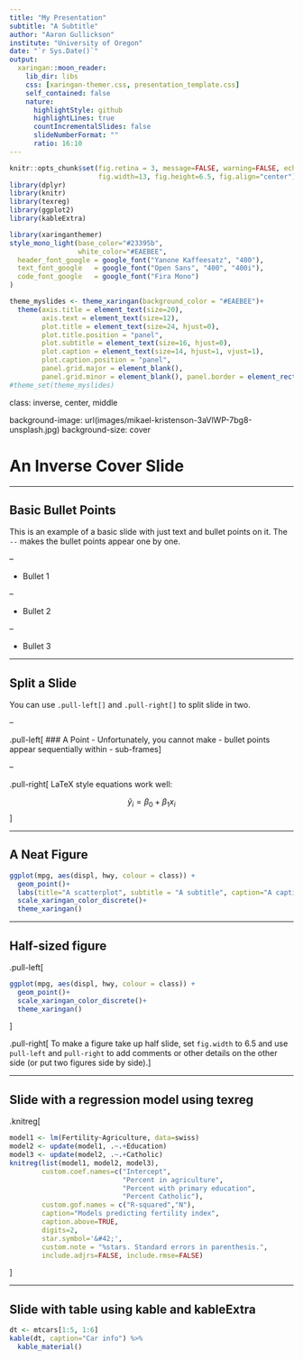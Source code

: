 ```yaml
---
title: "My Presentation"
subtitle: "A Subtitle"
author: "Aaron Gullickson"
institute: "University of Oregon"
date: "`r Sys.Date()`"
output:
  xaringan::moon_reader:
    lib_dir: libs
    css: [xaringan-themer.css, presentation_template.css]
    self_contained: false
    nature:
      highlightStyle: github
      highlightLines: true
      countIncrementalSlides: false
      slideNumberFormat: ""
      ratio: 16:10
---
```


```r
knitr::opts_chunk$set(fig.retina = 3, message=FALSE, warning=FALSE, echo=FALSE,
                      fig.width=13, fig.height=6.5, fig.align="center")
library(dplyr)
library(knitr)
library(texreg)
library(ggplot2)
library(kableExtra)
```

```r
library(xaringanthemer)
style_mono_light(base_color="#23395b",
                 white_color="#EAEBEE",
  header_font_google = google_font("Yanone Kaffeesatz", "400"),
  text_font_google   = google_font("Open Sans", "400", "400i"),
  code_font_google   = google_font("Fira Mono")
)
```

```r
theme_myslides <- theme_xaringan(background_color = "#EAEBEE")+
  theme(axis.title = element_text(size=20),
        axis.text = element_text(size=12),
        plot.title = element_text(size=24, hjust=0),
        plot.title.position = "panel",
        plot.subtitle = element_text(size=16, hjust=0),
        plot.caption = element_text(size=14, hjust=1, vjust=1),
        plot.caption.position = "panel",
        panel.grid.major = element_blank(),
        panel.grid.minor = element_blank(), panel.border = element_rect(fill=NA))
#theme_set(theme_myslides)
```

class: inverse, center, middle

background-image: url(images/mikael-kristenson-3aVlWP-7bg8-unsplash.jpg)
background-size: cover

# An Inverse Cover Slide

---

## Basic Bullet Points

This is an example of a basic slide with just text and bullet points on it. The `--` makes the bullet points appear one by one. 

--

- Bullet 1

--

- Bullet 2

--

- Bullet 3

---

## Split a Slide

You can use `.pull-left[]` and `.pull-right[]` to split slide in two.

--

.pull-left[
### A Point
- Unfortunately, you cannot make
- bullet points appear sequentially within
- sub-frames
]

--

.pull-right[
LaTeX style equations work well:

$$\hat{y}_i=\beta_0+\beta_1x_i$$
]


---

## A Neat Figure

```r
ggplot(mpg, aes(displ, hwy, colour = class)) + 
  geom_point()+
  labs(title="A scatterplot", subtitle = "A subtitle", caption="A caption")+
  scale_xaringan_color_discrete()+
  theme_xaringan()
```

---

## Half-sized figure

.pull-left[
```r
ggplot(mpg, aes(displ, hwy, colour = class)) + 
  geom_point()+
  scale_xaringan_color_discrete()+
  theme_xaringan()
```
]

.pull-right[
To make a figure take up half slide, set `fig.width` to 6.5 and  use `pull-left` and `pull-right` to add comments or other details on the other side (or put two figures side by side).
]

---

## Slide with a regression model using texreg

.knitreg[
```r
model1 <- lm(Fertility~Agriculture, data=swiss)
model2 <- update(model1, .~.+Education)
model3 <- update(model2, .~.+Catholic)
knitreg(list(model1, model2, model3),
        custom.coef.names=c("Intercept",
                            "Percent in agriculture",
                            "Percent with primary education",
                            "Percent Catholic"),
        custom.gof.names = c("R-squared","N"),
        caption="Models predicting fertility index",
        caption.above=TRUE,
        digits=2,
        star.symbol='&#42;',
        custom.note = "%stars. Standard errors in parenthesis.",
        include.adjrs=FALSE, include.rmse=FALSE)
```
]

---

## Slide with table using kable and kableExtra

```r
dt <- mtcars[1:5, 1:6]
kable(dt, caption="Car info") %>% 
  kable_material()
```
